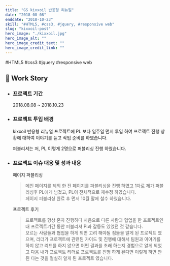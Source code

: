 ```yaml
---
title: "GS kixxoil 반응형 리뉴얼"
date: "2018-08-08"
enddate: "2018-10-23"
skill: "#HTML5, #css3, #jquery, #responsive web"
slug: "kixxoil-post"
hero_image: "./kixxoil.jpg"
hero_image_alt: ""
hero_image_credit_text: ""
hero_image_credit_link: ""
---
```


<div className="badge-wrap">
  <span className="badge badge-html">#HTML5</span>
  <span className="badge badge-css">#css3</span>
  <span className="badge badge-javscript">#jquery</span>
  <span className="badge badge-rwd">#responsive web</span>
</div>

## 🎤 Work Story

- ### 프로젝트 기간

  2018.08.08 ~ 2018.10.23

- ### 프로젝트 투입 배경

  kixxoil 반응형 리뉴얼 프로젝트에 PL 보다 일주일 먼저 투입 하여 프로젝트 진행 상황에 대하여 이야기를 듣고 작업 준비를 하였습니다.

  퍼블리셔는 저, PL 이렇게 2명으로 퍼블리싱 진행 하였습니다.

- ### 프로젝트 이슈 대응 및 성과 내용

  페이지 퍼블리싱

  > 메인 페이지를 제외 한 전 페이지를 퍼블리싱을 진행 하였고 1차로 제가 퍼블리싱후 PL에게 넘겼고, PL이 전체적으로 재수정 하였습니다.<br/>
  > 페이지 퍼블리싱 완료 후 먼저 10월 말에 철수 하였습니다.

  프로젝트 후기

  > 프로젝트를 항상 혼자 진행하다 처음으로 다른 사람과 협업을 한 프로젝트인대 프로젝트기간 동안 퍼블리셔 Pl과 갈등도 있었던 것 같습니다. <br/>
  > 모르는 사람들과 협업을 하게 되면 고려 해야될 점들을 알게 된 프로젝트 였으며, 리더가 프로젝트에 관련된 가이드 및 진행에 대해서 팀원과 이야기를 하지 않고 리드를 하지 않으면 어떤 결과를 초래 하는지 경험으로 알게 되었고 다음 내가 프로젝트 리더로 프로젝트를 진행 하게 된다면 이렇게 하면 안된 다는 것을 절실히 알게 된 프로젝트 였습니다.
